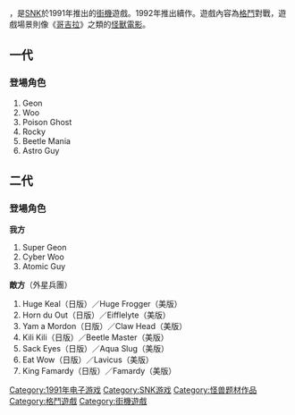 {{multiple issues|
{{Untranslated-jargon|time=2015-09-27}}
{{unreferenced|time=2015-09-27T13:22:32+00:00}}
}}
{{NoteTA
| G1=Games
}}

{{vgname|怪獸之王|en=King of the Monsters}}，是[[SNK|SNK]]於1991年推出的[[街機|街機]]遊戲。1992年推出續作{{vgname|怪獸之王2|en=King of the Monsters 2|bold=no}}。遊戲內容為[[格鬥遊戲|格鬥]]對戰，遊戲場景則像《[[哥吉拉|哥吉拉]]》之類的[[怪獸電影|怪獸電影]]。

== 一代 ==

=== 登場角色 ===

# Geon
# Woo
# Poison Ghost
# Rocky
# Beetle Mania
# Astro Guy

== 二代 ==

=== 登場角色 ===

'''我方'''

# Super Geon
# Cyber Woo
# Atomic Guy

'''敵方'''（外星兵團）

# Huge Keal（日版）／Huge Frogger（美版）
# Horn du Out（日版）／Eifflelyte（美版）
# Yam a Mordon（日版）／Claw Head（美版）
# Kili Kili（日版）／Beetle Master（美版）
# Sack Eyes（日版）／Aqua Slug（美版）
# Eat Wow（日版）／Lavicus（美版）
# King Famardy（日版）／Famardy（美版）

{{SNK}}

{{DEFAULTSORT:King of the Monsters}}
[[Category:1991年电子游戏|Category:1991年电子游戏]]
[[Category:SNK游戏|Category:SNK游戏]]
[[Category:怪兽题材作品|Category:怪兽题材作品]]
[[Category:格鬥遊戲|Category:格鬥遊戲]]
[[Category:街機遊戲|Category:街機遊戲]]

{{fighting-videogame-stub}}
{{arcade-stub}}